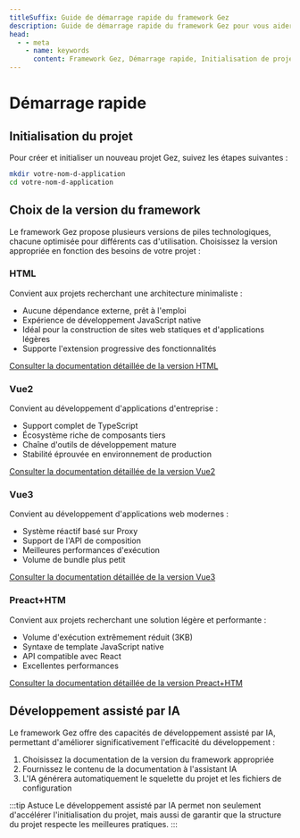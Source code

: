```yaml
---
titleSuffix: Guide de démarrage rapide du framework Gez
description: Guide de démarrage rapide du framework Gez pour vous aider à démarrer un projet à partir de zéro, y compris l'initialisation du projet, le choix de la version du framework et le développement assisté par IA.
head:
  - - meta
    - name: keywords
      content: Framework Gez, Démarrage rapide, Initialisation de projet, Développement Vue, Développement HTML, Assistance IA
---
```


# Démarrage rapide

## Initialisation du projet

Pour créer et initialiser un nouveau projet Gez, suivez les étapes suivantes :

```bash
mkdir votre-nom-d-application
cd votre-nom-d-application
```

## Choix de la version du framework

Le framework Gez propose plusieurs versions de piles technologiques, chacune optimisée pour différents cas d'utilisation. Choisissez la version appropriée en fonction des besoins de votre projet :

### HTML

Convient aux projets recherchant une architecture minimaliste :

- Aucune dépendance externe, prêt à l'emploi
- Expérience de développement JavaScript native
- Idéal pour la construction de sites web statiques et d'applications légères
- Supporte l'extension progressive des fonctionnalités

[Consulter la documentation détaillée de la version HTML](../frameworks/html.md)

### Vue2

Convient au développement d'applications d'entreprise :

- Support complet de TypeScript
- Écosystème riche de composants tiers
- Chaîne d'outils de développement mature
- Stabilité éprouvée en environnement de production

[Consulter la documentation détaillée de la version Vue2](../frameworks/vue2.md)

### Vue3

Convient au développement d'applications web modernes :

- Système réactif basé sur Proxy
- Support de l'API de composition
- Meilleures performances d'exécution
- Volume de bundle plus petit

[Consulter la documentation détaillée de la version Vue3](../frameworks/vue3.md)

### Preact+HTM

Convient aux projets recherchant une solution légère et performante :

- Volume d'exécution extrêmement réduit (3KB)
- Syntaxe de template JavaScript native
- API compatible avec React
- Excellentes performances

[Consulter la documentation détaillée de la version Preact+HTM](../frameworks/preact-htm.md)

## Développement assisté par IA

Le framework Gez offre des capacités de développement assisté par IA, permettant d'améliorer significativement l'efficacité du développement :

1. Choisissez la documentation de la version du framework appropriée
2. Fournissez le contenu de la documentation à l'assistant IA
3. L'IA générera automatiquement le squelette du projet et les fichiers de configuration

:::tip Astuce
Le développement assisté par IA permet non seulement d'accélérer l'initialisation du projet, mais aussi de garantir que la structure du projet respecte les meilleures pratiques.
:::